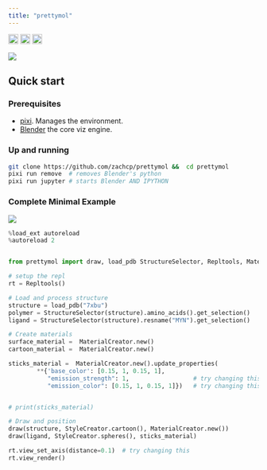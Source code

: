 ```yaml
---
title: "prettymol"
---
```



<a href="https://pypi.org/project/biotite"> <img src="https://img.shields.io/badge/powered%20by-Biotite-orange.svg" alt="Badge showing usage of MDAnalysis as a python package powering the add-on" style="height:20px"/></a>
<a href="https://blender.org"> <img src="https://img.shields.io/badge/powered%20by-Blender%20Python-orange.svg" alt="Badge showing usage of bpy as a python package powering the add-on" style="height:20px"/></a>
<a href="https://github.com/BradyJohnston/MolecularNodes"> <img src="https://img.shields.io/badge/powered%20by-MolecularNodes-orange.svg" alt="Badge showing usage of molecularnodes as a python package powering the add-on" style="height:20px"/></a>


![](images/animations/rotate_01.gif)

## Quick start

### Prerequisites

- [pixi](https://pixi.sh/latest/). Manages the environment.
- [Blender](https://www.blender.org) the core viz engine.


### Up and running

```sh
git clone https://github.com/zachcp/prettymol &&  cd prettymol
pixi run remove  # removes Blender's python
pixi run jupyter # starts Blender AND IPYTHON
```


### Complete Minimal Example

![](images/green_glow.png)

```python
%load_ext autoreload
%autoreload 2


from prettymol import draw, load_pdb StructureSelector, Repltools, MaterialCreator, StyleCreator, LightingCreator

# setup the repl
rt = Repltools()

# Load and process structure
structure = load_pdb("7xbu")
polymer = StructureSelector(structure).amino_acids().get_selection()
ligand = StructureSelector(structure).resname("MYN").get_selection()

# Create materials
surface_material =  MaterialCreator.new()
cartoon_material =  MaterialCreator.new()

sticks_material =  MaterialCreator.new().update_properties(
        **{'base_color': [0.15, 1, 0.15, 1],
           "emission_strength": 1,                  # try changing this
           "emission_color": [0.15, 1, 0.15, 1]})   # try changing this


# print(sticks_material)

# Draw and position
draw(structure, StyleCreator.cartoon(), MaterialCreator.new())
draw(ligand, StyleCreator.spheres(), sticks_material)

rt.view_set_axis(distance=0.1)  # try changing this
rt.view_render()
```
